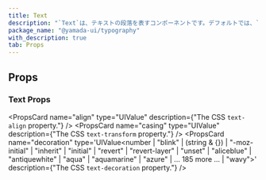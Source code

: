 ```yaml
---
title: Text
description: "`Text`は、テキストの段落を表すコンポーネントです。デフォルトでは、`p`要素をレンダリングします。"
package_name: "@yamada-ui/typography"
with_description: true
tab: Props
---
```


## Props

### Text Props

<PropsCard
  name="align"
  type="UIValue<TextAlign>"
  description={"The CSS `text-align` property."}
/>
<PropsCard
  name="casing"
  type="UIValue<TextTransform>"
  description={"The CSS `text-transform` property."}
/>
<PropsCard
  name="decoration"
  type='UIValue<number | "blink" | (string & {}) | "-moz-initial" | "inherit" | "initial" | "revert" | "revert-layer" | "unset" | "aliceblue" | "antiquewhite" | "aqua" | "aquamarine" | "azure" | ... 185 more ... | "wavy">'
  description={"The CSS `text-decoration` property."}
/>
